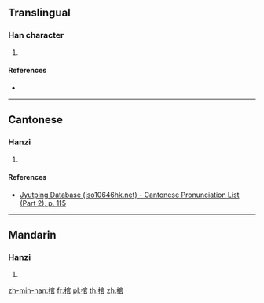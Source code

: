 {{character info/new}}
==Translingual==

===Han character===
{{Han char|rn=64|rad=手|as=08|sn=11|four=|canj=QJRR|ids=⿰扌官}}

# {{defn|Han|sort=手08}}

====References====
* {{Han ref|kx=0436.030|dkj=12226|dj=0785.160|hdz=31906.080|uh=637E|ud=25470}}

----

==Cantonese==

===Hanzi===
{{yue-hanzi|jyut=[[wut6]]|y=wut6}}

# {{defn|lang=yue|sort=手08}}

====References====
* [http://www.iso10646hk.net/jp/document/download.jsp Jyutping Database (iso10646hk.net) - Cantonese Pronunciation List (Part 2), p. 115]

----

==Mandarin==

===Hanzi===
{{cmn-hanzi|pin=[[wò]] ([[wo4]]), [[sào]] ([[sao4]])|wg=wo<sup>4</sup>, sao<sup>4</sup>}}

# {{defn|lang=cmn|sort=手08}}

[[zh-min-nan:捾]]
[[fr:捾]]
[[pl:捾]]
[[th:捾]]
[[zh:捾]]